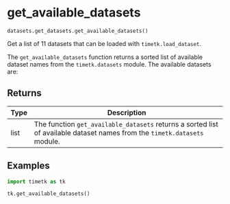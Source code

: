 # get_available_datasets { #timetk.datasets.get_datasets.get_available_datasets }

`datasets.get_datasets.get_available_datasets()`

Get a list of 11 datasets that can be loaded with `timetk.load_dataset`.

The `get_available_datasets` function returns a sorted list of available dataset names from the `timetk.datasets` module. The available datasets are:

## Returns

| Type   | Description                                                                                                               |
|--------|---------------------------------------------------------------------------------------------------------------------------|
| list   | The function `get_available_datasets` returns a sorted list of available dataset names from the `timetk.datasets` module. |

## Examples

```python
import timetk as tk

tk.get_available_datasets()
```
